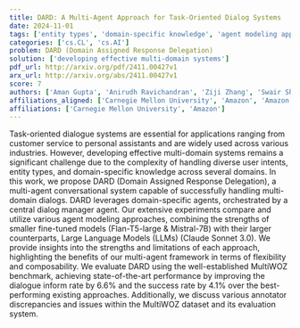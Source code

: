 ```yaml
---
title: DARD: A Multi-Agent Approach for Task-Oriented Dialog Systems
date: 2024-11-01
tags: ['entity types', 'domain-specific knowledge', 'agent modeling approaches', 'MultiWOZ benchmark', 'multi-agent conversational system', 'task-oriented dialogue systems', 'dialogue inform rate', 'Large Language Models', 'fine-tuned models', 'MultiWOZ dataset', 'multi-domain systems', 'dialog manager agent', 'annotator discrepancies', 'success rate', 'user intents']
categories: ['cs.CL', 'cs.AI']
problem: DARD (Domain Assigned Response Delegation)
solution: ['developing effective multi-domain systems']
pdf_url: http://arxiv.org/pdf/2411.00427v1
arx_url: http://arxiv.org/abs/2411.00427v1
score: 7
authors: ['Aman Gupta', 'Anirudh Ravichandran', 'Ziji Zhang', 'Swair Shah', 'Anurag Beniwal', 'Narayanan Sadagopan']
affiliations_aligned: ['Carnegie Mellon University', 'Amazon', 'Amazon', 'Amazon', 'Amazon', 'Amazon']
affiliations: ['Carnegie Mellon University', 'Amazon']
---
```



Task-oriented dialogue systems are essential for applications ranging from customer service to personal assistants and are widely used across various industries. However, developing effective multi-domain systems remains a significant challenge due to the complexity of handling diverse user intents, entity types, and domain-specific knowledge across several domains. In this work, we propose DARD (Domain Assigned Response Delegation), a multi-agent conversational system capable of successfully handling multi-domain dialogs. DARD leverages domain-specific agents, orchestrated by a central dialog manager agent. Our extensive experiments compare and utilize various agent modeling approaches, combining the strengths of smaller fine-tuned models (Flan-T5-large & Mistral-7B) with their larger counterparts, Large Language Models (LLMs) (Claude Sonnet 3.0). We provide insights into the strengths and limitations of each approach, highlighting the benefits of our multi-agent framework in terms of flexibility and composability. We evaluate DARD using the well-established MultiWOZ benchmark, achieving state-of-the-art performance by improving the dialogue inform rate by 6.6% and the success rate by 4.1% over the best-performing existing approaches. Additionally, we discuss various annotator discrepancies and issues within the MultiWOZ dataset and its evaluation system.